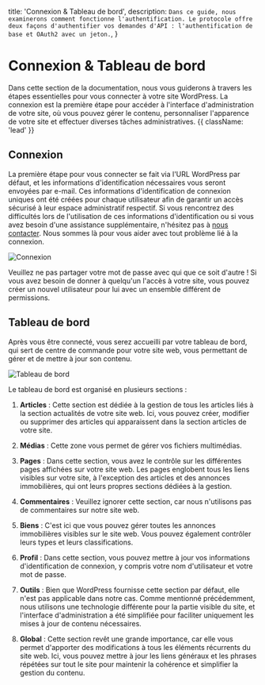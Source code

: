   title: 'Connexion & Tableau de bord',
  description: `Dans ce guide, nous examinerons comment fonctionne l'authentification. Le protocole offre deux façons d'authentifier vos demandes d'API : l'authentification de base et OAuth2 avec un jeton.`,
}

# Connexion & Tableau de bord

Dans cette section de la documentation, nous vous guiderons à travers les étapes essentielles pour vous connecter à votre site WordPress. La connexion est la première étape pour accéder à l'interface d'administration de votre site, où vous pouvez gérer le contenu, personnaliser l'apparence de votre site et effectuer diverses tâches administratives. {{ className: 'lead' }}

## Connexion

La première étape pour vous connecter se fait via l'URL WordPress par défaut, et les informations d'identification nécessaires vous seront envoyées par e-mail. Ces informations d'identification de connexion uniques ont été créées pour chaque utilisateur afin de garantir un accès sécurisé à leur espace administratif respectif. Si vous rencontrez des difficultés lors de l'utilisation de ces informations d'identification ou si vous avez besoin d'une assistance supplémentaire, n'hésitez pas à <a href="https://synergie-media.com/contact/" target="_blank">nous contacter</a>. Nous sommes là pour vous aider avec tout problème lié à la connexion.

![Connexion](/screenshots/login.png)

<Note>
Veuillez ne pas partager votre mot de passe avec qui que ce soit d'autre ! Si vous avez besoin de donner à quelqu'un l'accès à votre site, vous pouvez créer un nouvel utilisateur pour lui avec un ensemble différent de permissions.

</Note>

## Tableau de bord

Après vous être connecté, vous serez accueilli par votre tableau de bord, qui sert de centre de commande pour votre site web, vous permettant de gérer et de mettre à jour son contenu.

![Tableau de bord](/screenshots/dashboard.png)

Le tableau de bord est organisé en plusieurs sections :

1. **Articles** : Cette section est dédiée à la gestion de tous les articles liés à la section actualités de votre site web. Ici, vous pouvez créer, modifier ou supprimer des articles qui apparaissent dans la section articles de votre site.

2. **Médias** : Cette zone vous permet de gérer vos fichiers multimédias.

3. **Pages** : Dans cette section, vous avez le contrôle sur les différentes pages affichées sur votre site web. Les pages englobent tous les liens visibles sur votre site, à l'exception des articles et des annonces immobilières, qui ont leurs propres sections dédiées à la gestion.

4. **Commentaires** : Veuillez ignorer cette section, car nous n'utilisons pas de commentaires sur notre site web.

5. **Biens** : C'est ici que vous pouvez gérer toutes les annonces immobilières visibles sur le site web. Vous pouvez également contrôler leurs types et leurs classifications.

6. **Profil** : Dans cette section, vous pouvez mettre à jour vos informations d'identification de connexion, y compris votre nom d'utilisateur et votre mot de passe.

7. **Outils** : Bien que WordPress fournisse cette section par défaut, elle n'est pas applicable dans notre cas. Comme mentionné précédemment, nous utilisons une technologie différente pour la partie visible du site, et l'interface d'administration a été simplifiée pour faciliter uniquement les mises à jour de contenu nécessaires.

8. **Global** : Cette section revêt une grande importance, car elle vous permet d'apporter des modifications à tous les éléments récurrents du site web. Ici, vous pouvez mettre à jour les liens généraux et les phrases répétées sur tout le site pour maintenir la cohérence et simplifier la gestion du contenu.

